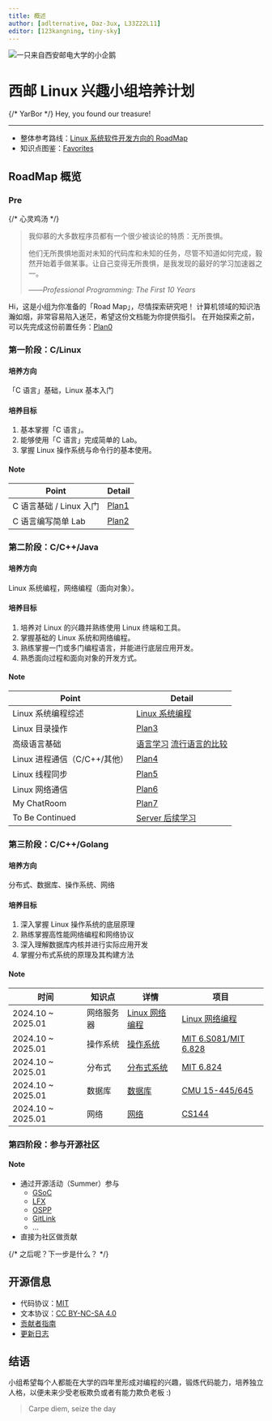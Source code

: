 ```yaml
---
title: 概述
author: [adlternative, Daz-3ux, L33Z22L11]
editor: [123kangning, tiny-sky]
---
```


<img
  src="https://www.xiyoulinux.com/logo2023_compressed.webp"
  alt="一只来自西安邮电大学的小企鹅"
  className="float-right w-20 ml-4 sm:w-27"
/>

# 西邮 Linux 兴趣小组培养计划


<Callout emoji="✨">
{/* YarBor */}
Hey, you found our treasure!
</Callout>

---

- 整体参考路线：[Linux 系统软件开发方向的 RoadMap](https://github.com/xiyou-linuxer/Plan/issues/1)
- 知识点图鉴：[Favorites](https://fav.xiyoulinux.com/)

## RoadMap 概览

### Pre

{/* 心灵鸡汤 */}

> 我仰慕的大多数程序员都有一个很少被谈论的特质：无所畏惧。
>
> 他们无所畏惧地面对未知的代码库和未知的任务，尽管不知道如何完成，毅然开始着手做某事。让自己变得无所畏惧，是我发现的最好的学习加速器之一。
>
> ——_Professional Programming: The First 10 Years_

Hi，这是小组为你准备的「Road Map」，尽情探索研究吧！
计算机领域的知识浩瀚如烟，非常容易陷入迷茫，希望这份文档能为你提供指引。
在开始探索之前，可以先完成这份前置任务：[Plan0](./plan/plan0)

### 第一阶段：C/Linux

#### 培养方向

「C 语言」基础，Linux 基本入门

#### 培养目标

1. 基本掌握「C 语言」。
2. 能够使用「C 语言」完成简单的 Lab。
3. 掌握 Linux 操作系统与命令行的基本使用。

#### Note

| Point                   | Detail                           |
| ----------------------- | -------------------------------- |
| C 语言基础 / Linux 入门 | [Plan1](./plan/plan1-c-begin) |
| C 语言编写简单 Lab      | [Plan2](./plan/plan2-strbuf)  |

### 第二阶段：C/C++/Java

#### 培养方向

Linux 系统编程，网络编程（面向对象）。

#### 培养目标

1. 培养对 Linux 的兴趣并熟练使用 Linux 终端和工具。
2. 掌握基础的 Linux 系统和网络编程。
3. 熟练掌握一门或多门编程语言，并能进行底层应用开发。
4. 熟悉面向过程和面向对象的开发方式。

#### Note

| Point                        | Detail                                                                                    |
| ---------------------------- | ----------------------------------------------------------------------------------------- |
| Linux 系统编程综述           | [Linux 系统编程](preparation/linux-system-programming)                                 |
| Linux 目录操作               | [Plan3](plan/plan3-ls)                                                                 |
| 高级语言基础                 | [语言学习](preparation/languages) [流行语言的比较](preparation/language-comparison) |
| Linux 进程通信（C/C++/其他） | [Plan4](plan/plan4-shell)                                                              |
| Linux 线程同步               | [Plan5](plan/plan5-thread)                                                             |
| Linux 网络通信               | [Plan6](plan/plan6-network)                                                            |
| My ChatRoom                  | [Plan7](plan/plan7-chatroom)                                                           |
| To Be Continued              | [Server 后续学习](plan/plan8-server)                                                   |

### 第三阶段：C/C++/Golang

#### 培养方向

分布式、数据库、操作系统、网络

#### 培养目标

1. 深入掌握 Linux 操作系统的底层原理
2. 熟练掌握高性能网络编程和网络协议
3. 深入理解数据库内核并进行实际应用开发
4. 掌握分布式系统的原理及其构建方法

#### Note

| 时间              | 知识点     | 详情                                                       | 项目                                                                                                             |
| ----------------- | ---------- | ---------------------------------------------------------- | ---------------------------------------------------------------------------------------------------------------- |
| 2024.10 ~ 2025.01 | 网络服务器 | [Linux 网络编程](preparation/linux-network-programming) | [Linux 网络编程](preparation/linux-network-programming.md#homework)                                              |
| 2024.10 ~ 2025.01 | 操作系统   | [操作系统](preparation/os)                              | [MIT 6.S081](https://pdos.csail.mit.edu/6.S081)/[MIT 6.828](https://pdos.csail.mit.edu/6.828/2018/schedule.html) |
| 2024.10 ~ 2025.01 | 分布式     | [分布式系统](preparation/distributed-systems)           | [MIT 6.824](https://pdos.csail.mit.edu/6.824/)                                                                   |
| 2024.10 ~ 2025.01 | 数据库     | [数据库](preparation/database)                          | [CMU 15-445/645](https://15445.courses.cs.cmu.edu)                                                               |
| 2024.10 ~ 2025.01 | 网络       | [网络](preparation/network)                             | [CS144](https://cs144.github.io/)                                                                                |

### 第四阶段：参与开源社区

#### Note

- 通过开源活动（Summer）参与
  - [GSoC](https://summerofcode.withgoogle.com/)
  - [LFX](https://lfx.linuxfoundation.org/)
  - [OSPP](https://summer-ospp.ac.cn/)
  - [GitLink](https://www.gitlink.org.cn/glcc)
  - ...
- 直接为社区做贡献

{/* 之后呢？下一步是什么？ */}

## 开源信息

- 代码协议：[MIT](https://github.com/xiyou-linuxer/Plan/blob/main/LICENSE)
- 文本协议：[CC BY-NC-SA 4.0](https://creativecommons.org/licenses/by-nc-sa/4.0/deed.zh-hans)
- [贡献者指南](manual/contributing)
- [更新日志](manual/changelog)

## 结语

小组希望每个人都能在大学的四年里形成对编程的兴趣，锻炼代码能力，培养独立人格，以便未来少受老板欺负或者有能力欺负老板 :)

> Carpe diem, seize the day
